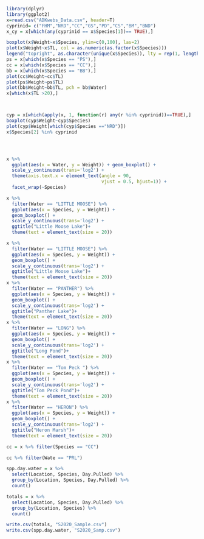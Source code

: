 ```r
library(dplyr)
library(ggplot2)
x=read.csv("ADKwebs_Data.csv", header=T)
cyprinid= c("FHM","NRD","CC","GS","PD","CS","BM","BND")
x_cy = x[which(any(cyprinid == x$Species[1])== TRUE),]

boxplot(x$Weight~x$Species, ylim=c(0,100), las=2)
plot(x$Weight~x$TL, col = as.numeric(as.factor(x$Species)))
legend("topright", as.character(unique(x$Species)), lty = rep(1, length(unique(x$Species))), col = c(1:length(unique(x$Species))), cex=.75)
ps = x[which(x$Species == "PS"),]
cc = x[which(x$Species == "CC"),]
bb = x[which(x$Species == "BB"),]
plot(cc$Weight~cc$TL)
plot(ps$Weight~ps$TL)
plot(bb$Weight~bb$TL, pch = bb$Water)
x[which(x$TL >20),]



cyp = x[which(apply(x, 1, function(r) any(r %in% cyprinid))==TRUE),]
boxplot(cyp$Weight~cyp$Species)
plot(cyp$Weight[which(cyp$Species =="NRD")])
x$Species[2] %in% cyprinid




x %>% 
  ggplot(aes(x = Water, y = Weight)) + geom_boxplot() + 
  scale_y_continuous(trans='log2') +
  theme(axis.text.x = element_text(angle = 90, 
                                   vjust = 0.5, hjust=1)) +
  facet_wrap(~Species)

x %>% 
  filter(Water == "LITTLE MOOSE") %>%
  ggplot(aes(x = Species, y = Weight)) + 
  geom_boxplot() + 
  scale_y_continuous(trans='log2') +
  ggtitle("Little Moose Lake")+ 
  theme(text = element_text(size = 20))
```


```r
x %>% 
  filter(Water == "LITTLE MOOSE") %>%
  ggplot(aes(x = Species, y = Weight)) + 
  geom_boxplot() + 
  scale_y_continuous(trans='log2') +
  ggtitle("Little Moose Lake")+ 
  theme(text = element_text(size = 20))
x %>% 
  filter(Water == "PANTHER") %>%
  ggplot(aes(x = Species, y = Weight)) + 
  geom_boxplot() + 
  scale_y_continuous(trans='log2') +
  ggtitle("Panther Lake")+ 
  theme(text = element_text(size = 20))
x %>% 
  filter(Water == "LONG") %>%
  ggplot(aes(x = Species, y = Weight)) + 
  geom_boxplot() + 
  scale_y_continuous(trans='log2') +
  ggtitle("Long Pond")+ 
  theme(text = element_text(size = 20))
x %>% 
  filter(Water == "Tom Peck ") %>%
  ggplot(aes(x = Species, y = Weight)) + 
  geom_boxplot() + 
  scale_y_continuous(trans='log2') +
  ggtitle("Tom Peck Pond")+ 
  theme(text = element_text(size = 20))
x %>% 
  filter(Water == "HERON") %>%
  ggplot(aes(x = Species, y = Weight)) + 
  geom_boxplot() + 
  scale_y_continuous(trans='log2') +
  ggtitle("Heron Marsh")+ 
  theme(text = element_text(size = 20))
```

```r
cc = x %>% filter(Species == "CC") 

cc %>% filter(Wate == "PRL")

```


```r

spp.day.water = x %>% 
  select(Location, Species, Day.Pulled) %>%
  group_by(Location, Species, Day.Pulled) %>%
  count()

totals = x %>%
  select(Location, Species, Day.Pulled) %>%
  group_by(Location, Species) %>%
  count()

write.csv(totals, "S2020_Sample.csv")
write.csv(spp.day.water, "S2020_Samp.csv")

```





